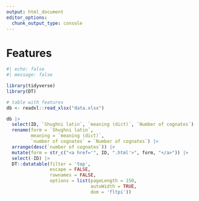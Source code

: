 ```yaml
---
output: html_document
editor_options: 
  chunk_output_type: console
---
```

# Features

```r
#| echo: false
#| message: false

library(tidyverse)
library(DT)

# table with features
db <- readxl::read_xlsx("data.xlsx")

db |>
  select(ID, `Shughni latin`, `meaning (dict)`, `Number of cognates`) |> 
  rename(form = `Shughni latin`,
         meaning = `meaning (dict)`,
         `number of cognates` = `Number of cognates`) |> 
  arrange(desc(`number of cognates`)) |> 
  mutate(form = str_c("<a href='", ID, ".html'>", form, "</a>")) |>
  select(-ID) |>
  DT::datatable(filter = 'top', 
                escape = FALSE,
                rownames = FALSE,
                options = list(pageLength = 150, 
                               autoWidth = TRUE,
                               dom = 'fltpi'))
```
